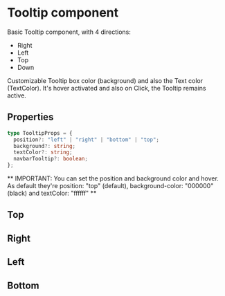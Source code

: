 
<Meta title="Components/Interface/Tooltip/Overview" />

<style>{`

`}</style>

# Tooltip component

Basic Tooltip component, with 4 directions:

- Right
- Left
- Top
- Down

Customizable Tooltip box color (background) and also the Text color (TextColor).
It's hover activated and also on Click, the Tooltip remains active.

## Properties

```typescript
type TooltipProps = {
  position?: "left" | "right" | "bottom" | "top";
  background?: string;
  textColor?: string;
  navbarTooltip?: boolean;
};
```

** IMPORTANT: You can set the position and background color and hover. As default they're position: "top" (default), background-color: "000000" (black) and textColor: "ffffff" **

## Top

<Canvas>
  <Story id="components-interface-tooltip-all-stories--top" />
</Canvas>

## Right

<Canvas>
  <Story id="components-interface-tooltip-all-stories--right" />
</Canvas>

## Left

<Canvas>
  <Story id="components-interface-tooltip-all-stories--left" />
</Canvas>

## Bottom

<Canvas>
  <Story id="components-interface-tooltip-all-stories--bottom" />
</Canvas>
